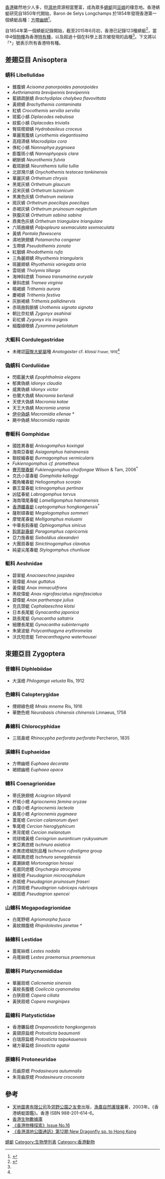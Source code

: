 [[香港|香港]]雖然地少人多，但[[濕地|濕地]]資源相當豐富，成為眾多[[蜻蜓|蜻蜓]]同[[豆娘|豆娘]]的棲息地。香港蜻蜓研究自1850年代開始，Baron de Selys Longchamps 於1854年發現香港第一個蜻蜓品種：[[方帶幽蟌|方帶幽蟌]]<ref name=afcd_dragonflies>{{cite news |url=http://www.afcd.gov.hk/tc_chi/conservation/hkbiodiversity/speciesgroup/speciesgroup_dragonflies.html |title=香港的蜻蜓：簡介language=zh-hant |date=2014-07-11 |accessdate=2015-06-10 |publisher=香港漁農自然護理署：香港生物多樣性網頁：最新消息 |archive-date=2008-09-26 |archive-url=https://web.archive.org/web/20080926093007/http://www.afcd.gov.hk/tc_chi/conservation/hkbiodiversity/speciesgroup/speciesgroup_dragonflies.html |dead-url=no }}</ref>。

自1854年第一個蜻蜓記錄開始，截至2015年6月初，香港已記錄123種蜻蜓<ref name=afcd>{{cite news |url=http://www.afcd.gov.hk/tc_chi/conservation/hkbiodiversity/news/20150605.html |title=香港蜻蜓新紀錄：Anotogaster cf. klossi Fraser, 1919 (圓臀大蜓屬蜻蜓) |language=zh-hant |date=2015-06-05 |accessdate=2015-06-10 |publisher=香港漁農自然護理署：香港生物多樣性網頁：最新消息}}</ref>，當中4個[[物種|物種]]為香港[[特有種|特有種]]，以及超過十個在科學上首次被發現的品種<ref name=afcd_dragonflies />。下文將以「*」號表示所有香港特有種。

==差翅亞目 Anisoptera==
===蜻科 Libellulidae===
*錐腹蜻 '' Acisoma panorpoides panorpoides '' 
*''Aethriamanta brevipennis brevipennis''
*藍額疏脈蜻 ''Brachydiplax chalybea flavovittata '' 
*黃翅蜻 ''Brachythemis contaminata'' 
*紅蜻 ''Crocothemis servilia servilia '' 
*斑藍小蜻 ''Diplacodes nebulosa''
*紋藍小蜻 ''Diplacodes trivialis ''
*臀斑楔翅蜻 ''Hydrobasileus croceus ''  
*華麗寬腹蜻 ''Lyriothemis elegantissima '' 
*高翔漭蜻 ''Macrodiplax cora '' 
*侏紅小蜻 ''Nannophya pygmaea '' 
*膨腹斑小蜻 ''Nannophyopsis clara '' 
*網脈蜻 ''Neurothemis fulvia ''  
*截斑脈蜻 ''Neurothemis tullia tullia '' 
*北部灣爪蜻 ''Onychothemis testacea tonkinensis '' 
*華麗灰蜻 ''Orthetrum chrysis '' 
*黑尾灰蜻 ''Orthetrum glaucum ''  
*呂宋灰蜻 ''Orthetrum luzonicum '' 
*黑異色灰蜻 ''Orthetrum melania '' 
*斑灰蜻 ''Orthetrum poecilops poecilops ''  
*赤褐灰蜻  ''Orthetrum pruinosum neglectum ''
*狹腹灰蜻 ''Orthetrum sabina sabina'' 
*鼎異色灰蜻 ''Orthetrum triangulare triangulare '' 
*六斑曲緣蜻 ''Palpopleura sexmaculata sexmaculata'' 
*黃蜻 ''Pantala flavescens'' 
*濕地狹翅蜻 ''Potamarcha congener '' 
*玉帶蜻 ''Pseudothemis zonata '' 
*紅胭蜻  ''Rhodothemis rufa ''  
*三角麗翅蜻 ''Rhyothemis triangularis  '' 
*斑麗翅蜻 ''Rhyothemis variegata arria '' 
*雲斑蜻 ''Tholymis tillarga'' 
*海神斜痣蜻 ''Tramea transmarina euryale ''  
*華斜痣蜻 ''Tramea virginia '' 
*曉褐蜻 ''Trithemis aurora  '' 
*慶褐蜻 ''Trithemis festiva '' 
*灰脈褐蜻 ''Trithemis pallidinervis '' 
*赤斑曲鈎脈蜻 ''Urothemis signata signata '' 
*朝比奈虹蜻 ''Zygonyx asahinai  '' 
*彩虹蜻 ''Zygonyx iris insignis '' 
*細腹綠眼蜻  ''Zyxomma petiolatum '' 

===大蜓科 Cordulegastridae===
*未確認[[圓臀大蜓屬|圓臀大蜓屬]]種 ''Anotogaster'' cf. ''klossi'' <small>Fraser, 1919</small><ref name=afcd />

===偽蜻科 Corduliidae===
*閃藍麗大蜻  ''Epophthalmia elegans '' 
*郁異偽蜻 ''Idionyx claudia '' 
*威異偽蜻 ''Idionyx victor '' 
*伯蘭大偽蜻 ''Macromia berlandi '' 
*天使大偽蜻 ''Macromia katae ''  
*天王大偽蜻 ''Macromia urania '' 
*[[伊中偽蜻|伊中偽蜻]] ''Macromidia ellenae '' *
*颶中偽蜻 ''Macromidia rapida '' 

===春蜓科 Gomphidae===
*國姓異春蜓 ''Anisogomphus koxingai''
*海南亞春蜓 ''Asiagomphus hainanensis'' 
*聯紋緬春蜓 ''Burmagomphus vermicularis '' 
*''Fukienogomphus cf. prometheus  ''
*[[賽芳閩春蜓|賽芳閩春蜓]] ''Fukienogomphus choifongae'' Wilson & Tam, 2006<sup>*</sup>
*克氏小葉春蜓 ''Gomphidia kelloggi'' 
*獨角曦春蜓 ''Heliogomphus scorpio'' 
*霸王葉春蜓 ''Ictinogomphus pertinax''
*凶猛春蜓 ''Labrogomphus torvus''
*海南環尾春蜓 ''Lamelligomphus hainanensis'' 
*[[香港纖春蜓|香港纖春蜓]] ''Leptogomphus hongkongensis''<sup>*</sup>
*薩默碩春蜓 ''Megalogomphus sommeri''   
*摩彎尾春蜓 ''Melligomphus moluami''
*中華長鈎春蜓 ''Ophiogomphus sinicus''
*[[鈎尾副春蜓|鈎尾副春蜓]] ''Paragomphus capricornis''
*亞力施春蜓 ''Sieboldius alexanderi''
*大團扇春蜓 ''Sinictinogomphus clavatus'' 
*純鎏尖尾春蜓 ''Stylogomphus chunliuae''

===蜓科 Aeshnidae===
*碧翠蜓 ''Anaciaeschna jaspidea''  
*斑偉蜓 ''Anax guttatus  ''
*黃偉蜓 ''Anax immaculifrons  ''
*黑紋偉蜓 ''Anax nigrofasciatus nigrofasciatus''   
*碧偉蜓 ''Anax parthenope julius  ''
*克氏頭蜓 ''Cephalaeschna klotsi ''
*日本長尾蜓 ''Gynacantha japonica  ''
*跳長尾蜓 ''Gynacantha saltatrix  ''
*細腰長尾蜓 ''Gynacantha subinterrupta  ''
*朱黛波蜓 ''Polycanthagyna erythromelas''  
*沃氏短痣蜓 ''Tetracanthagyna waterhousei''

==束翅亞目 Zygoptera==
===昔蟌科 Diphlebiidae===
*大溪蟌 ''Philoganga vetusta'' Ris, 1912 

===色蟌科 Calopterygidae===
*煙翅綠色蟌 ''Mnais mneme'' Ris, 1916
*華艷色蟌 ''Neurobasis chinensis chinensis'' Linnaeus, 1758 

===鼻蟌科 Chlorocyphidae ===
*三斑鼻蟌 ''Rhinocypha perforata perforata'' Percheron, 1835 

===溪蟌科 Euphaeidae ===
*方帶幽蟌 ''Euphaea decorata ''
*褐翅幽蟌 ''Euphaea opaca''

===蟌科 Coenagrionidae===
*蒂氏狹翅蟌 ''Aciagrion tillyardi''
*杯斑小蟌 ''Agriocnemis femina oryzae''
*白腹小蟌 ''Agriocnemis lacteola''
*黃尾小蟌 ''Agriocnemis pygmaea''
*葦尾蟌 ''Cercion calamorum dyeri ''
*隼尾蟌 ''Cercion hieroglyphicum''
*黑背尾蟌 ''Cercion melanotum ''
*琉球橘黃蟌 ''Ceriagrion auranticum ryukyuanum'' 
*東亞異痣蟌 ''Ischnura asiatica''
*赤異痣蟌組別品種  ''Ischnura rufostigma'' group
*褐斑異痣蟌 ''Ischnura senegalensis''
*廣瀨妺蟌 ''Mortonagrion hirosei''
*毛面同痣蟌 ''Onychargia atrocyana''
*綠斑蟌 ''Pseudagrion microcephalum ''
*赤斑蟌 ''Pseudagrion pruinosum fraseri''
*丹頂斑蟌 ''Pseudagrion rubriceps rubriceps''
*褐斑蟌 ''Pseudagrion spencei''

===山蟌科 Megapodagrionidae===
*白尾野蟌 ''Agriomorpha fusca''
*黃紋棘腹蟌 ''Rhipidolestes janetae'' *

===絲蟌科 Lestidae ===
*蕾尾絲蟌 ''Lestes nodalis''  
*舟尾絲蟌 ''Lestes praemorsus praemorsus '' 

===扇蟌科 Platycnemididae ===
*華麗扇蟌 ''Calicnemia sinensis ''
*黃紋長腹蟌 ''Coeliccia cyanomelas ''
*白狹扇蟌 ''Copera ciliata ''
*黃狹扇蟌 ''Copera marginipes ''

===扁蟌科 Platystictidae ===
*香港鐮扁蟌 ''Drepanosticta hongkongensis ''
*黃頸原扁蟌 ''Protosticta beaumonti ''
*白瑞原扁蟌 ''Protosticta taipokauensis ''
*緒方華扁蟌 ''Sinosticta ogatai ''

===原蟌科 Protoneuridae===
*烏齒原蟌 ''Prodasineura autumnalis ''
*朱背齒原蟌 ''Prodasineura croconota ''

== 參考 ==
*[[天地圖書有限公司|天地圖書有限公司]]及[[郊野公園之友會|郊野公園之友會]]出版，[[漁農自然護理署|漁農自然護理署]]著，2003年。《香港蜻蜓圖鑑》。香港 ISBN 988-201-614-6。
*[https://web.archive.org/web/20150912114335/http://www.afcd.gov.hk/tc_chi/conservation/hkbiodiversity/database/resultlist.asp?lang=tc 香港生物數據庫]
*[https://web.archive.org/web/20111017002116/http://www.afcd.gov.hk/tc_chi/publications/publications_con/files/IssueNo16.pdf 《香港物種探索》Issue No.16]
*[http://www.wetlandpark.com/images/wcms/newsletter12.pdf 《香港濕地公園通訊》第12期 New Dragonfly sp. to Hong Kong]{{dead link|date=2018年5月 |bot=InternetArchiveBot |fix-attempted=yes }} 

{{香港動物}}

[[Category:香港生態相關列表|蜻蜓]]
[[Category:生物學列表|Category:生物學列表]]
[[Category:香港動物|Category:香港動物]]